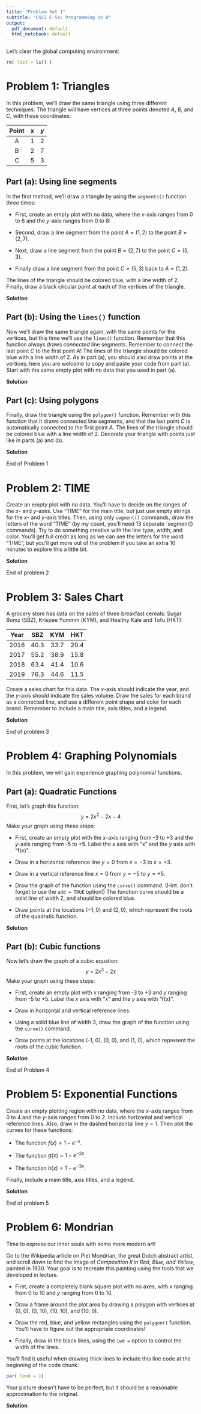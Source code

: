```yaml
---
title: "Problem Set 1"
subtitle: 'CSCI E-5a: Programming in R'
output:
  pdf_document: default
  html_notebook: default
---
```



Let's clear the global computing environment:
```r
rm( list = ls() )
```




# Problem 1: Triangles

In this problem, we'll draw the same triangle using three different techniques. The triangle will have vertices at three points denoted $A$, $B$, and $C$, with these coordinates:

| Point | $x$ | $y$ |
|:-----:|:---:|:---:|
| A | 1 | 2 |
| B | 2 | 7 |
| C | 5 | 3 |


## Part (a): Using line segments

In the first method, we'll draw a triangle by using the `segments()` function three times:

* First, create an empty plot with no data, where the $x$-axis ranges from 0 to 6 and the $y$-axis ranges from 0 to 8:

* Second, draw a line segment from the point $A = (1, 2)$ to the point $B = (2, 7)$.

* Next, draw a line segment from the point $B = (2, 7)$ to the point $C = (5, 3)$.

* Finally draw a line segment from the point $C = (5, 3)$ back to $A = (1, 2)$.

The lines of the triangle should be colored blue, with a line width of 2. Finally, draw a black circular point at each of the vertices of the triangle.

**Solution**






## Part (b): Using the `lines()` function

Now we'll draw the same triangle again, with the same points for the vertices, but this time we'll use the `lines()` function. Remember that this function always draws *connected* line segments. Remember to connect the last point $C$ to the first point $A$! The lines of the triangle should be colored blue with a line width of 2. As in part (a), you should also draw points at the vertices; here you are welcome to copy and paste your code from part (a). Start with the same empty plot with no data that you used in part (a).

**Solution**






## Part (c): Using polygons

Finally, draw the triangle using the `polygon()` function. Remember with this function that it draws connected line segments, and that the last point $C$ is automatically connected to the first point $A$. The lines of the triangle should be colored blue with a line width of 2. Decorate your triangle with points just like in parts (a) and (b).

**Solution**






\newpage

End of Problem 1

\newpage




# Problem 2: TIME

Create an empty plot with no data. You'll have to decide on the ranges of the $x$- and $y$-axes. Use "TIME" for the main title, but just use empty strings for the $x$- and $y$-axis titles. Then, using only `segment()` commands, draw the letters of the word "TIME" (by my count, you'll need 13 separate `segment() commands). Try to do something creative with the line type, width, and color. You'll get full credit as long as we can see the letters for the word "TIME", but you'll get more out of the problem if you take an extra 10 minutes to explore this a little bit.

**Solution**








\newpage

End of problem 2

\newpage







# Problem 3: Sales Chart

A grocery store has data on the sales of three breakfast cereals: Sugar Bomz (SBZ), Krispee Yummm (KYM), and Healthy Kale and Tofu (HKT):

| Year |  SBZ  |  KYM  |  HKT  |
|:----:|:-----:|:-----:|:-----:|
| 2016 |  40.3 |  33.7 |  20.4 |
| 2017 |  55.2 |  38.9 |  15.8 |
| 2018 |  63.4 |  41.4 |  10.6 |
| 2019 |  76.3 |  44.6 |  11.5 |

Create a sales chart for this data. The $x$-axis should indicate the year, and the $y$-axis should indicate the sales volume. Draw the sales for each brand as a connected line, and use a different point shape and color for each brand. Remember to include a main title, axis titles, and a legend.

**Solution**





\newpage

End of problem 3

\newpage




# Problem 4: Graphing Polynomials

In this problem, we will gain experience graphing polynomial functions.

## Part (a): Quadratic Functions

First, let's graph this function:
$$
y\ =\ 2 x^2 - 2 x - 4
$$
Make your graph using these steps:

* First, create an empty plot with the $x$-axis ranging from -3 to +3 and the $y$-axis ranging from -5 to +5. Label the $x$ axis with "x" and the $y$ axis with "f(x)".

* Draw in a horizontal reference line $y = 0$ from $x = -3$ to $x = +3$.

* Draw in a vertical reference line $x = 0$ from $y = -5$ to $y = +5$.

* Draw the graph of the function using the `curve()` command. (Hint: don't forget to use the `add = TRUE` option!) The function curve should be a solid line of width 2, and should be colored blue.

* Draw points at the locations $(-1, 0)$ and $(2, 0)$, which represent the roots of the quadratic function.

**Solution**







## Part (b): Cubic functions

Now let's draw the graph of a cubic equation:
$$
y\ =\ 2 x^3 - 2 x
$$
Make your graph using these steps:

* First, create an empty plot with $x$ ranging from -3 to +3 and $y$ ranging from -5 to +5. Label the $x$ axis with "x" and the $y$ axis with "f(x)".

* Draw in horizontal and vertical reference lines.

* Using a solid blue line of width 3, draw the graph of the function using the `curve()` command.

* Draw points at the locations (-1, 0), (0, 0), and (1, 0), which represent the roots of the cubic function.

**Solution**





\newpage

End of Problem 4

\newpage





# Problem 5: Exponential Functions

Create an empty plotting region with no data, where the $x$-axis ranges from 0 to 4 and the $y$-axis ranges from 0 to 2. Include horizontal and vertical reference lines. Also, draw in the dashed horizontal line $y = 1$. Then plot the curves for these functions:

* The function $f(x) = 1 - e^{-x}$.

* The function $g(x) = 1 - e^{-2x}$.

* The function $h(x) = 1 - e^{-3x}$.

Finally, include a main title, axis titles, and a legend.

**Solution**






\newpage

End of problem 5

\newpage




# Problem 6: Mondrian

Time to express our inner souls with some more modern art!

Go to the Wikipedia article on Piet Mondrian, the great Dutch abstract artist, and scroll down to find the image of *Composition II in Red, Blue, and Yellow*, painted in 1930. Your goal is to recreate this painting using the tools that we developed in lecture.

* First, create a completely blank square plot with no axes, with $x$ ranging from 0 to 10 and $y$ ranging from 0 to 10.

* Draw a frame around the plot area by drawing a polygon with vertices at (0, 0), (0, 10), (10, 10), and (10, 0).

* Draw the red, blue, and yellow rectangles using the `polygon()` function. You'll have to figure out the appropriate coordinates!

* Finally, draw in the black lines, using the `lwd =` option to control the width of the lines.

You'll find it useful when drawing thick lines to include this line code at the beginning of the code chunk:
```r
par( lend = 1)
```


Your picture doesn't have to be perfect, but it should be a reasonable approximation to the original.

**Solution**











